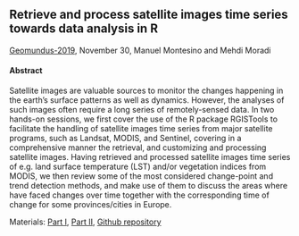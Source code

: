 
<br><br>

## Retrieve and process satellite images time series towards data analysis in R

[Geomundus-2019](http://geomundus.org/2019/), November 30, Manuel Montesino and Mehdi Moradi

#### Abstract

Satellite images are valuable sources to monitor the changes happening in the earth's surface patterns as well as dynamics. However, the analyses of such images often require a long series of remotely-sensed data. In two hands-on sessions, we first cover the use of the R package RGISTools to facilitate the handling of satellite images time series from major satellite programs, such as Landsat, MODIS, and Sentinel, covering in a comprehensive manner the retrieval, and customizing and processing satellite images. Having retrieved and processed satellite images time series of e.g. land surface temperature (LST) and/or vegetation indices from MODIS, we then review some of the most considered change-point and trend detection methods, and make use of them to discuss the areas where have faced changes over time together with the corresponding time of change for some provinces/cities in Europe.

Materials: [Part I](PartI.html), [Part II](PartII.html), [Github repository](https://github.com/Moradii/Geomundus-2019)